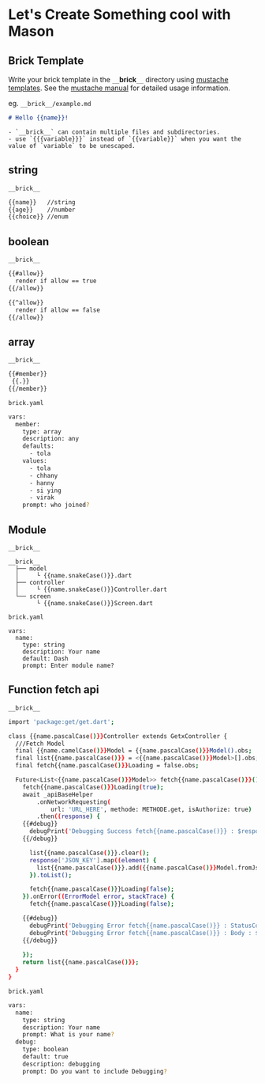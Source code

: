 # Let's Create Something cool with Mason

## Brick Template
Write your brick template in the `__`**brick**`__` directory using [mustache templates](https://mustache.github.io/). See the [mustache manual](https://mustache.github.io/mustache.5.html) for detailed usage information.

eg. `__brick__/example.md`

```md
# Hello {{name}}!
```
    - `__brick__` can contain multiple files and subdirectories.
    - use `{{{variable}}}` instead of `{{variable}}` when you want the value of `variable` to be unescaped.


## string
`__brick__`
```sh
{{name}}   //string
{{age}}    //number
{{choice}} //enum
```
## boolean
`__brick__`
```sh
{{#allow}}
  render if allow == true
{{/allow}}

{{^allow}}
  render if allow == false
{{/allow}}
```

## array

`__brick__`
```sh
{{#member}}
 {{.}}
{{/member}}
```

`brick.yaml`
```sh
vars:
  member:
    type: array
    description: any
    defaults:
      - tola
    values: 
      - tola
      - chhany
      - hanny
      - si ying
      - virak
    prompt: who joined?
```

## Module

`__brick__`

```
__brick__
  ├── model
  │     └ {{name.snakeCase()}}.dart
  ├── controller
  │     └ {{name.snakeCase()}}Controller.dart
  └── screen
        └ {{name.snakeCase()}}Screen.dart
```
`brick.yaml`
```
vars:
  name:
    type: string
    description: Your name
    default: Dash
    prompt: Enter module name?
```


## Function fetch api
`__brick__`
```sh
import 'package:get/get.dart';

class {{name.pascalCase()}}Controller extends GetxController {
  ///Fetch Model
  final {{name.camelCase()}}Model = {{name.pascalCase()}}Model().obs;
  final list{{name.pascalCase()}} = <{{name.pascalCase()}}Model>[].obs;
  final fetch{{name.pascalCase()}}Loading = false.obs;

  Future<List<{{name.pascalCase()}}Model>> fetch{{name.pascalCase()}}() async {
    fetch{{name.pascalCase()}}Loading(true);
    await _apiBaseHelper
        .onNetworkRequesting(
            url: 'URL_HERE', methode: METHODE.get, isAuthorize: true)
        .then((response) {
    {{#debug}}
      debugPrint('Debugging Success fetch{{name.pascalCase()}} : $response');
    {{/debug}}

      list{{name.pascalCase()}}.clear();
      response['JSON_KEY'].map((element) {
        list{{name.pascalCase()}}.add({{name.pascalCase()}}Model.fromJson(element));
      }).toList();

      fetch{{name.pascalCase()}}Loading(false);
    }).onError((ErrorModel error, stackTrace) {
      fetch{{name.pascalCase()}}Loading(false);

    {{#debug}}
      debugPrint('Debugging Error fetch{{name.pascalCase()}} : StatusCode(${error.statusCode})');
      debugPrint('Debugging Error fetch{{name.pascalCase()}} : Body : ${error.bodyString}');
    {{/debug}}
     
    });
    return list{{name.pascalCase()}};
  }
}
```
`brick.yaml`
```sh
vars:
  name:
    type: string
    description: Your name
    prompt: What is your name?
  debug:
    type: boolean
    default: true
    description: debugging
    prompt: Do you want to include Debugging?
```
